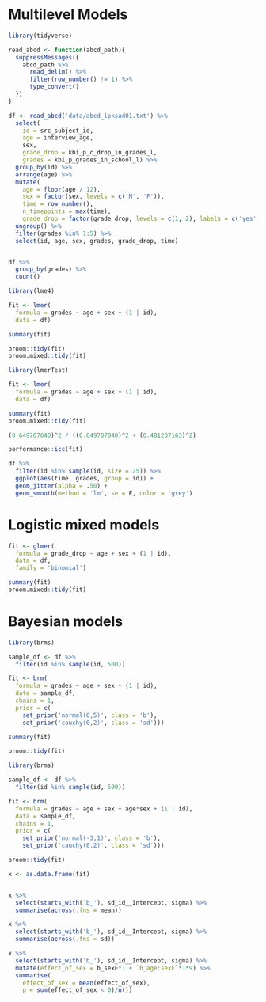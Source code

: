 # Multilevel Models

```r
library(tidyverse)

read_abcd <- function(abcd_path){
  suppressMessages({
    abcd_path %>% 
      read_delim() %>% 
      filter(row_number() != 1) %>% 
      type_convert()  
  })
}

df <- read_abcd('data/abcd_lpksad01.txt') %>% 
  select(
    id = src_subject_id, 
    age = interview_age,
    sex, 
    grade_drop = kbi_p_c_drop_in_grades_l,
    grades = kbi_p_grades_in_school_l) %>% 
  group_by(id) %>% 
  arrange(age) %>% 
  mutate(
    age = floor(age / 12),
    sex = factor(sex, levels = c('M', 'F')),
    time = row_number(),
    n_timepoints = max(time),
    grade_drop = factor(grade_drop, levels = c(1, 2), labels = c('yes', 'no'))) %>% 
  ungroup() %>% 
  filter(grades %in% 1:5) %>% 
  select(id, age, sex, grades, grade_drop, time)


df %>% 
  group_by(grades) %>% 
  count()
```

```r
library(lme4)

fit <- lmer(
  formula = grades ~ age + sex + (1 | id),
  data = df)

summary(fit)
```


```r
broom::tidy(fit)
broom.mixed::tidy(fit)
```

```r
library(lmerTest)

fit <- lmer(
  formula = grades ~ age + sex + (1 | id),
  data = df)

summary(fit)
broom.mixed::tidy(fit)
```

```r
(0.649707040)^2 / ((0.649707040)^2 + (0.481237163)^2)

performance::icc(fit)
```

```r
df %>% 
  filter(id %in% sample(id, size = 25)) %>% 
  ggplot(aes(time, grades, group = id)) +
  geom_jitter(alpha = .50) +
  geom_smooth(method = 'lm', se = F, color = 'grey')
```



# Logistic mixed models

```r
fit <- glmer(
  formula = grade_drop ~ age + sex + (1 | id),
  data = df,
  family = 'binomial')

summary(fit)
broom.mixed::tidy(fit)
```

# Bayesian models

```r
library(brms)

sample_df <- df %>% 
  filter(id %in% sample(id, 500))

fit <- brm(
  formula = grades ~ age + sex + (1 | id),
  data = sample_df,
  chains = 1,
  prior = c(
    set_prior('normal(0,5)', class = 'b'),
    set_prior('cauchy(0,2)', class = 'sd')))
```



```r
summary(fit)
```




```r
broom::tidy(fit)
```




```r
library(brms)

sample_df <- df %>% 
  filter(id %in% sample(id, 500))

fit <- brm(
  formula = grades ~ age + sex + age*sex + (1 | id),
  data = sample_df,
  chains = 1,
  prior = c(
    set_prior('normal(-3,1)', class = 'b'),
    set_prior('cauchy(0,2)', class = 'sd')))

broom::tidy(fit)
```



```r

x <- as.data.frame(fit)


x %>% 
  select(starts_with('b_'), sd_id__Intercept, sigma) %>% 
  summarise(across(.fns = mean))

x %>% 
  select(starts_with('b_'), sd_id__Intercept, sigma) %>% 
  summarise(across(.fns = sd))

x %>% 
  select(starts_with('b_'), sd_id__Intercept, sigma) %>%
  mutate(effect_of_sex = b_sexF*1 + `b_age:sexF`*1*9) %>% 
  summarise(
    effect_of_sex = mean(effect_of_sex),
    p = sum(effect_of_sex < 0)/n())
```

